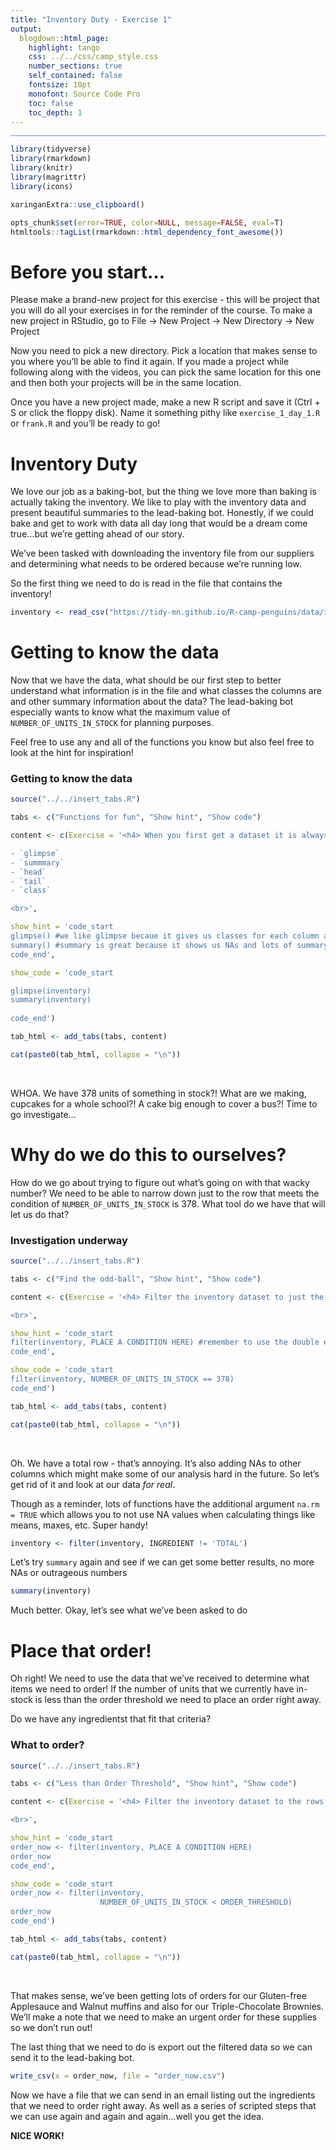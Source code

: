 ```yaml
---
title: "Inventory Duty - Exercise 1"
output: 
  blogdown::html_page: 
    highlight: tango
    css: ../../css/camp_style.css
    number_sections: true
    self_contained: false
    fontsize: 18pt
    monofont: Source Code Pro
    toc: false
    toc_depth: 1
---
```


<link rel="stylesheet" 
href="https://cdnjs.cloudflare.com/ajax/libs/font-awesome/6.4.2/css/all.min.css">

<style>
h1 .header-section-number {background: cornflowerblue;}
hr {background:  cornflowerblue;}
</style>

---

```r
library(tidyverse)
library(rmarkdown)
library(knitr)
library(magrittr)
library(icons)

xaringanExtra::use_clipboard()

opts_chunk$set(error=TRUE, color=NULL, message=FALSE, eval=T)
htmltools::tagList(rmarkdown::html_dependency_font_awesome())
```

# Before you start...

Please make a brand-new project for this exercise - this will be project that you will do all your exercises in for the reminder of the course. To make a new project in RStudio, go to File -> New Project -> New Directory -> New Project

Now you need to pick a new directory. Pick a location that makes sense to you where you'll be able to find it again. If you made a project while following along with the videos, you can pick the same location for this one and then both your projects will be in the same location.

Once you have a new project made, make a new R script and save it (Ctrl + S or click the floppy disk). Name it something pithy like `exercise_1_day_1.R` or `frank.R` and you'll be ready to go!

# Inventory Duty

We love our job as a baking-bot, but the thing we love more than baking is actually taking the inventory. We like to play with the inventory data and present beautiful summaries to the lead-baking bot. Honestly, if we could bake and get to work with data all day long that would be a dream come true...but we're getting ahead of our story. 

We've been tasked with downloading the inventory file from our suppliers and determining what needs to be ordered because we're running low.

So the first thing we need to do is read in the file that contains the inventory!

```r
inventory <- read_csv("https://tidy-mn.github.io/R-camp-penguins/data/inventory_data.csv")
```

# Getting to know the data

Now that we have the data, what should be our first step to better understand what information is in the file and what classes the columns are and other summary information about the data? The lead-baking bot especially wants to know what the maximum value of `NUMBER_OF_UNITS_IN_STOCK` for planning purposes. 

Feel free to use any and all of the functions you know but also feel free to look at the hint for inspiration!

<div class="quiz">

### <i class="fas fa-cookie-bite" style="color: gray;"></i> Getting to know the data {-}

```r
source("../../insert_tabs.R")

tabs <- c("Functions for fun", "Show hint", "Show code")

content <- c(Exercise = '<h4> When you first get a dataset it is always a good idea to start with some exploratory analysis, below are some possible functions for you to choose from that will get you started: </h4>

- `glimpse`
- `summmary`
- `head`
- `tail`
- `class`

<br>',

show_hint = 'code_start
glimpse() #we like glimpse becaue it gives us classes for each column and an idea of what to expect
summary() #summary is great because it shows us NAs and lots of summary stats really quick
code_end',

show_code = 'code_start

glimpse(inventory)
summary(inventory)
  
code_end')

tab_html <- add_tabs(tabs, content)

cat(paste0(tab_html, collapse = "\n"))
```
</div>

<br>

WHOA. We have 378 units of something in stock?! What are we making, cupcakes for a whole school?! A cake big enough to cover a bus?! Time to go investigate...

# Why do we do this to ourselves?

How do we go about trying to figure out what's going on with that wacky number? We need to be able to narrow down just to the row that meets the condition of `NUMBER_OF_UNITS_IN_STOCK` is 378. What tool do we have that will let us do that?

<div class="quiz">

### <i class="fas fa-cookie-bite" style="color: gray;"></i> Investigation underway {-}

```r
source("../../insert_tabs.R")

tabs <- c("Find the odd-ball", "Show hint", "Show code")

content <- c(Exercise = '<h4> Filter the inventory dataset to just the row that meets the condition of `NUMBER_OF_UNITS_IN_STOCK` is equal to 378 </h4>

<br>',

show_hint = 'code_start
filter(inventory, PLACE A CONDITION HERE) #remember to use the double equal sign!
code_end',

show_code = 'code_start
filter(inventory, NUMBER_OF_UNITS_IN_STOCK == 378)
code_end')

tab_html <- add_tabs(tabs, content)

cat(paste0(tab_html, collapse = "\n"))
```
</div>

<br>

Oh. We have a total row - that's annoying. It's also adding NAs to other columns which might make some of our analysis hard in the future. So let's get rid of it and look at our data *for real*.

Though as a reminder, lots of functions have the additional argument `na.rm = TRUE` which allows you to not use NA values when calculating things like means, maxes, etc. Super handy!

```r
inventory <- filter(inventory, INGREDIENT != 'TOTAL')
```

Let's try `summary` again and see if we can get some better results, no more NAs or outrageous numbers

```r
summary(inventory)
```

Much better. Okay, let's see what we've been asked to do

# Place that order!

Oh right! We need to use the data that we've received to determine what items we need to order! If the number of units that we currently have in-stock is less than the order threshold we need to place an order right away.

Do we have any ingredientst that fit that criteria?

<div class="quiz">

### <i class="fas fa-cookie-bite" style="color: gray;"></i> What to order? {-}

```r
source("../../insert_tabs.R")

tabs <- c("Less than Order Threshold", "Show hint", "Show code")

content <- c(Exercise = '<h4> Filter the inventory dataset to the rows that meet the condition where the number of units in stock is less than the order threshold. </h4>

<br>',

show_hint = 'code_start
order_now <- filter(inventory, PLACE A CONDITION HERE) 
order_now
code_end',

show_code = 'code_start
order_now <- filter(inventory, 
                    NUMBER_OF_UNITS_IN_STOCK < ORDER_THRESHOLD)
order_now
code_end')

tab_html <- add_tabs(tabs, content)

cat(paste0(tab_html, collapse = "\n"))
```
</div>

<br>

That makes sense, we've been getting lots of orders for our Gluten-free Applesauce and Walnut muffins and also for our Triple-Chocolate Brownies. We'll make a note that we need to make an urgent order for these supplies so we don't run out!

The last thing that we need to do is export out the filtered data so we can send it to the lead-baking bot. 

```r
write_csv(x = order_now, file = "order_now.csv")
```

Now we have a file that we can send in an email listing out the ingredients that we need to order right away. As well as a series of scripted steps that we can use again and again and again...well you get the idea.

__NICE WORK!__

<i class="fa fa-cookie-bite"></i> 
<i class="fa fa-robot"></i> 
<i class="fa fa-cookie-bite"></i> 
